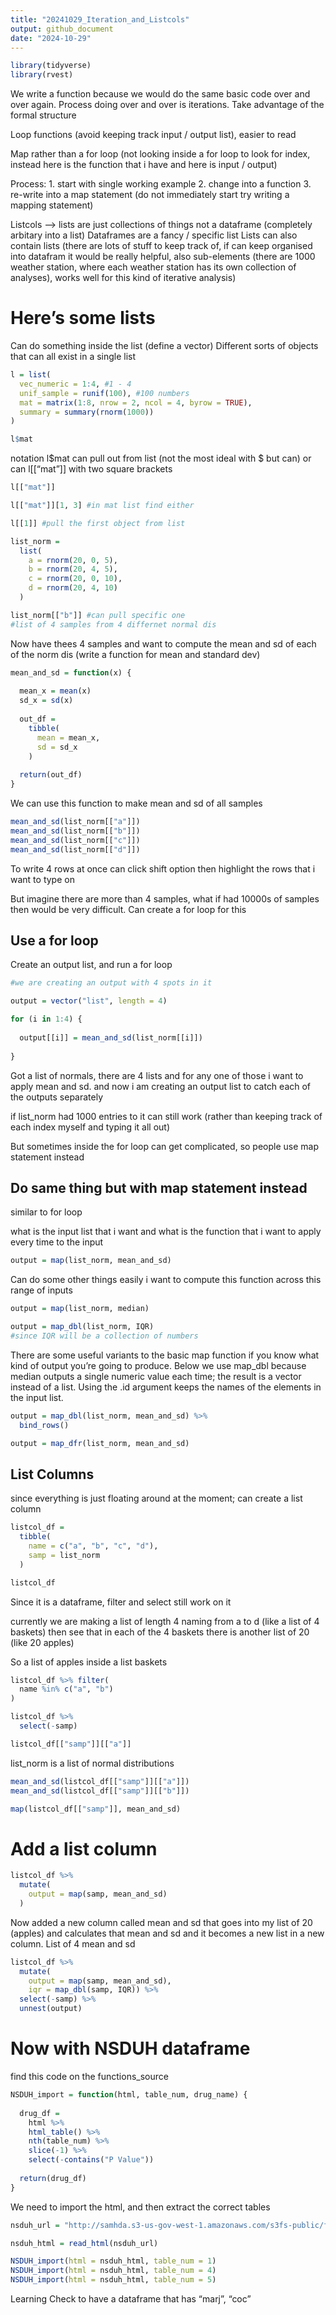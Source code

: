 ```yaml
---
title: "20241029_Iteration_and_Listcols"
output: github_document
date: "2024-10-29"
---
```


```r
library(tidyverse)
library(rvest)
```

We write a function because we would do the same basic code over and over again. Process doing over and over is iterations. Take advantage of the formal structure 

Loop functions (avoid keeping track input / output list), easier to read 

Map rather than a for loop (not looking inside a for loop to look for index, instead here is the function that i have and here is input / output)

Process:
1. start with single working example 
2. change into a function 
3. re-write into a map statement 
(do not immediately start try writing a mapping statement)

Listcols --> 
lists are just collections of things 
not a dataframe (completely arbitary into a list)
Dataframes are a fancy / specific list 
Lists can also contain lists (there are lots of stuff to keep track of, if can keep organised into datafram it would be really helpful, also sub-elements (there are 1000 weather station, where each weather station has its own collection of analyses), works well for this kind of iterative analysis) 

# Here's some lists

Can do something inside the list (define a vector)
Different sorts of objects that can all exist in a single list
```r
l = list(
  vec_numeric = 1:4, #1 - 4
  unif_sample = runif(100), #100 numbers 
  mat = matrix(1:8, nrow = 2, ncol = 4, byrow = TRUE),
  summary = summary(rnorm(1000))
)

l$mat
```

notation l$mat can pull out from list (not the most ideal with $ but can) or can l[["mat"]] with two square brackets

```r
l[["mat"]]

l[["mat"]][1, 3] #in mat list find either 

l[[1]] #pull the first object from list
```

```r
list_norm = 
  list(
    a = rnorm(20, 0, 5),
    b = rnorm(20, 4, 5),
    c = rnorm(20, 0, 10),
    d = rnorm(20, 4, 10)
  )

list_norm[["b"]] #can pull specific one
#list of 4 samples from 4 differnet normal dis
```

Now have thees 4 samples and want to compute the mean and sd of each of the norm dis (write a function for mean and standard dev)

```r
mean_and_sd = function(x) {
  
  mean_x = mean(x)
  sd_x = sd(x)
  
  out_df = 
    tibble(
      mean = mean_x, 
      sd = sd_x
    )
  
  return(out_df)
}

```

We can use this function to make mean and sd of all samples

```r
mean_and_sd(list_norm[["a"]])
mean_and_sd(list_norm[["b"]])
mean_and_sd(list_norm[["c"]])
mean_and_sd(list_norm[["d"]])
```

To write 4 rows at once can click shift option then highlight the rows that i want to type on

But imagine there are more than 4 samples, what if had 10000s of samples then would be very difficult. Can create a for loop for this 

## Use a for loop 

Create an output list, and run a for loop 

```r
#we are creating an output with 4 spots in it 

output = vector("list", length = 4)

for (i in 1:4) {
  
  output[[i]] = mean_and_sd(list_norm[[i]])
  
}
```

Got a list of normals, there are 4 lists and for any one of those i want to apply mean and sd. and now i am creating an output list to catch each of the outputs separately 

if list_norm had 1000 entries to it can still work (rather than keeping track of each index myself and typing it all out)

But sometimes inside the for loop can get complicated, so people use map statement instead 

## Do same thing but with map statement instead

similar to for loop 

what is the input list that i want and what is the function that i want to apply every time to the input 

```r
output = map(list_norm, mean_and_sd)
```

Can do some other things easily 
i want to compute this function across this range of inputs 

```r
output = map(list_norm, median)
```

```r
output = map_dbl(list_norm, IQR)
#since IQR will be a collection of numbers 
```

There are some useful variants to the basic map function if you know what kind of output you’re going to produce. Below we use map_dbl because median outputs a single numeric value each time; the result is a vector instead of a list. Using the .id argument keeps the names of the elements in the input list.

```r
output = map_dbl(list_norm, mean_and_sd) %>% 
  bind_rows()

output = map_dfr(list_norm, mean_and_sd)

```

## List Columns 

since everything is just floating around at the moment; can create a list column

```r
listcol_df = 
  tibble(
    name = c("a", "b", "c", "d"),
    samp = list_norm
  )

listcol_df
```

Since it is a dataframe, filter and select still work on it 

currently we are making a list of length 4 naming from a to d (like a list of 4 baskets)
then see that in each of the 4 baskets there is another list of 20 (like 20 apples)

So a list of apples inside a list baskets

```r
listcol_df %>% filter(
  name %in% c("a", "b")
)

listcol_df %>% 
  select(-samp)
```

```r
listcol_df[["samp"]][["a"]]
```

list_norm is a list of normal distributions

```r
mean_and_sd(listcol_df[["samp"]][["a"]])
mean_and_sd(listcol_df[["samp"]][["b"]])

map(listcol_df[["samp"]], mean_and_sd)
```

# Add a list column 

```r
listcol_df %>% 
  mutate(
    output = map(samp, mean_and_sd)
  )
```

Now added a new column called mean and sd that goes into my list of 20 (apples) and calculates that mean and sd and it becomes a new list in a new column. List of 4 mean and sd 

```r
listcol_df %>% 
  mutate(
    output = map(samp, mean_and_sd),
    iqr = map_dbl(samp, IQR)) %>% 
  select(-samp) %>% 
  unnest(output)
```

# Now with NSDUH dataframe

find this code on the functions_source 

```r
NSDUH_import = function(html, table_num, drug_name) {
  
  drug_df = 
    html %>% 
    html_table() %>% 
    nth(table_num) %>% 
    slice(-1) %>% 
    select(-contains("P Value"))
  
  return(drug_df)
}
```

We need to import the html, and then extract the correct tables

```r
nsduh_url = "http://samhda.s3-us-gov-west-1.amazonaws.com/s3fs-public/field-uploads/2k15StateFiles/NSDUHsaeShortTermCHG2015.htm"

nsduh_html = read_html(nsduh_url)
```

```r
NSDUH_import(html = nsduh_html, table_num = 1)
NSDUH_import(html = nsduh_html, table_num = 4)
NSDUH_import(html = nsduh_html, table_num = 5)
```


Learning Check to have a dataframe that has "marj", "coc"

```r

```




